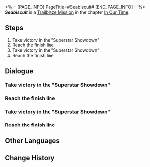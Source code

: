 <%-- [PAGE_INFO]
PageTitle=#Seabiscuit#
[END_PAGE_INFO] --%>
{{Stub|Dialogue.}}
{{Mission Infobox
|id            = 1032704
|title         = 
|image         = <!--Mission Seabiscuit.png-->
|type          = Trailblaze
|event_name    = 
|chapter       = In Our Time
|requirements  = [[Trailblaze Mission]] ''[[Seabiscuit]]'' completed
|summary       = <!--official mission summary from Fate's Atlas-->
|characters    = Argenti; Firefly; Trailblazer
|startLocation = [[Penacony]] - [[SoulGlad™ Scorchsand Audition Venue]]
|world         = Penacony
|area          = SoulGlad™ Scorchsand Audition Venue
|prev          = 
|next          = Beauty and Destruction
|rewards       = Trailblaze EXP*800; Stellar Jade*100; Lost Crystal*12; Clock Credits*400; "A Star Is Born"*1 { text = "A Star Is Born" }; "An Actor Prepares"*1 { text = "An Actor Prepares" }; Credit*160,000
}}
'''''Seabiscuit''''' is a [[Trailblaze Mission]] in the chapter [[In Our Time]].

==Steps==
# Take victory in the "Superstar Showdown"
# Reach the finish line
# Take victory in the "Superstar Showdown"
# Reach the finish line

<!--
==Gameplay Notes==

--><!--
==Trial Character==

-->
==Dialogue==
{{Stub Dialogue}}

===Take victory in the "Superstar Showdown"{{subst:void|<!--103270414-->}}===
{{Dialogue Start}}
:{{tx}}
{{Mission Description|type=trailblaze|location=SoulGlad™ Scorchsand Audition Venue|update|You are about to face the final and most challenging stage of the SoulGlad™ Festivity Auditions &mdash; "The Superstar Showdown"! Only they who laugh last in the ring will be able to become the next Penacony Festive Superstar...<br />Will that person be you? Or will it be the towering, strong, passionate nobleman who easily secured the top score in the acting challenge? Stay tuned to find out!}}
{{Dialogue End}}

===Reach the finish line{{subst:void|<!--103270410-->}}===
{{Dialogue Start}}
:{{tx}}
{{Dialogue End}}

===Take victory in the "Superstar Showdown"{{subst:void|<!--103270405-->}}===
{{Dialogue Start}}
:{{tx}}
{{Dialogue End}}

===Reach the finish line{{subst:void|<!--103270409-->}}===
{{Dialogue Start}}
:{{tx}}
{{Dialogue End}}

==Other Languages==
{{Other Languages
|en   = Seabiscuit
|zhs  = 奔腾年代
|zht  = 奔騰年代
|ja   = 奔走する時代
|ko   = 씨비스킷
|es   = La era del tumulto
|fr   = L'ère du tumulte
|ru   = Фаворит
|th   = ยุคพุ่งทะยาน
|vi   = Thời Đại Đầy Hứa Hẹn
|de   = Mit dem Willen zum Erfolg
|id   = Era Melaju Cepat
|pt   = A Era do Tumulto
}}

==Change History==
{{Change History|2.2}}
